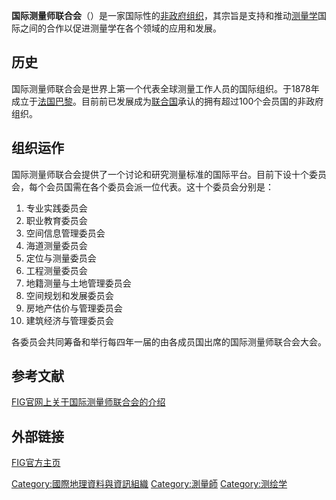 '''国际测量师联合会'''（{{lang-fr|'''F'''édération '''I'''nternationale des '''G'''éomètres，简称'''FIG'''}}）是一家国际性的[[非政府组织|非政府组织]]，其宗旨是支持和推动[[测量学|测量学]]国际之间的合作以促进测量学在各个领域的应用和发展。
==历史==
国际测量师联合会是世界上第一个代表全球测量工作人员的国际组织。于1878年成立于[[法国|法国]][[巴黎|巴黎]]。目前前已发展成为[[联合国|联合国]]承认的拥有超过100个会员国的非政府组织。
==组织运作==
国际测量师联合会提供了一个讨论和研究测量标准的国际平台。目前下设十个委员会，每个会员国需在各个委员会派一位代表。这十个委员会分别是：
# 专业实践委员会
# 职业教育委员会
# 空间信息管理委员会
# 海道测量委员会
# 定位与测量委员会
# 工程测量委员会
# 地籍测量与土地管理委员会
# 空间规划和发展委员会
#  房地产估价与管理委员会
# 建筑经济与管理委员会
各委员会共同筹备和举行每四年一届的由各成员国出席的国际测量师联合会大会。
==参考文献==
[http://www.fig.net/general/profile.htm FIG官网上关于国际测量师联合会的介绍]{{Wayback|url=http://www.fig.net/general/profile.htm |date=20100206153610 }}
==外部链接==
[http://www.fig.net/ FIG官方主页]{{Wayback|url=http://www.fig.net/ |date=20100420000754 }}

{{Authority control}}

[[Category:國際地理資料與資訊組織|Category:國際地理資料與資訊組織]]
[[Category:測量師|Category:測量師]]
[[Category:测绘学|Category:测绘学]]